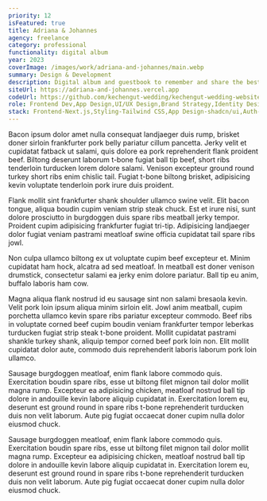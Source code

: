 ```yaml
---
priority: 12
isFeatured: true
title: Adriana & Johannes
agency: freelance
category: professional
functionality: digital album
year: 2023
coverImage: /images/work/adriana-and-johannes/main.webp
summary: Design & Development
description: Digital album and guestbook to remember and share the best moments of Adriana and Johahnnes' wedding celebrations.
siteUrl: https://adriana-and-johannes.vercel.app
codeUrl: https://github.com/kechengut-wedding/kechengut-wedding-website
role: Frontend Dev,App Design,UI/UX Design,Brand Strategy,Identity Design
stack: Frontend-Next.js,Styling-Tailwind CSS,App Design-shadcn/ui,Auth-Clerk,ORM-Prisma,Database-PlanetScale,Media Storage-Cloudinary
---
```


Bacon ipsum dolor amet nulla consequat landjaeger duis rump, brisket doner sirloin frankfurter pork belly pariatur cillum pancetta. Jerky velit et cupidatat fatback ut salami, quis dolore ea pork reprehenderit flank proident beef. Biltong deserunt laborum t-bone fugiat ball tip beef, short ribs tenderloin turducken lorem dolore salami. Venison excepteur ground round turkey short ribs enim chislic tail. Fugiat t-bone biltong brisket, adipisicing kevin voluptate tenderloin pork irure duis proident.

Flank mollit sint frankfurter shank shoulder ullamco swine velit. Elit bacon tongue, aliqua boudin cupim veniam strip steak chuck. Est et irure nisi, sunt dolore prosciutto in burgdoggen duis spare ribs meatball jerky tempor. Proident cupim adipisicing frankfurter fugiat tri-tip. Adipisicing landjaeger dolor fugiat veniam pastrami meatloaf swine officia cupidatat tail spare ribs jowl.

Non culpa ullamco biltong ex ut voluptate cupim beef excepteur et. Minim cupidatat ham hock, alcatra ad sed meatloaf. In meatball est doner venison drumstick, consectetur salami ea jerky enim dolore pariatur. Ball tip eu anim, buffalo laboris ham cow.

Magna aliqua flank nostrud id eu sausage sint non salami bresaola kevin. Velit pork loin ipsum aliqua minim sirloin elit. Jowl anim meatball, cupim porchetta ullamco kevin spare ribs pariatur excepteur commodo. Beef ribs in voluptate corned beef cupim boudin veniam frankfurter tempor leberkas turducken fugiat strip steak t-bone proident. Mollit cupidatat pastrami shankle turkey shank, aliquip tempor corned beef pork loin non. Elit mollit cupidatat dolor aute, commodo duis reprehenderit laboris laborum pork loin ullamco.

Sausage burgdoggen meatloaf, enim flank labore commodo quis. Exercitation boudin spare ribs, esse ut biltong filet mignon tail dolor mollit magna rump. Excepteur ea adipisicing chicken, meatloaf nostrud ball tip dolore in andouille kevin labore aliquip cupidatat in. Exercitation lorem eu, deserunt est ground round in spare ribs t-bone reprehenderit turducken duis non velit laborum. Aute pig fugiat occaecat doner cupim nulla dolor eiusmod chuck.

Sausage burgdoggen meatloaf, enim flank labore commodo quis. Exercitation boudin spare ribs, esse ut biltong filet mignon tail dolor mollit magna rump. Excepteur ea adipisicing chicken, meatloaf nostrud ball tip dolore in andouille kevin labore aliquip cupidatat in. Exercitation lorem eu, deserunt est ground round in spare ribs t-bone reprehenderit turducken duis non velit laborum. Aute pig fugiat occaecat doner cupim nulla dolor eiusmod chuck.
